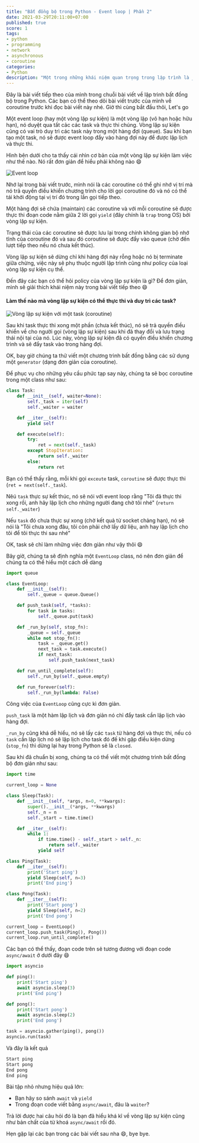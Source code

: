```yaml
---
title: "Bất đồng bộ trong Python - Event loop | Phần 2"
date: 2021-03-29T20:11:00+07:00
published: true
score: 1
tags:
- python
- programming
- network
- asynchronous
- coroutine
categories:
- Python
description: "Một trong những khái niệm quan trọng trong lập trình là __event loop__ hay __vòng lặp sự kiện__. Thật không quá khi nói rằng, __vòng lặp sự kiện__ là trái tim của lập trình bất đồng bộ trong các ngôn ngữ như Python hay Javascript, ..."
---
```


Đây là bài viết tiếp theo của mình trong chuỗi bài viết về lập trình bất đồng bộ trong Python. Các bạn có thể theo dõi bài viết trước của mình về <Link href="/posts/bat-dong-bo-trong-python-phan-1-coroutine.md">coroutine</Link> trước khi đọc bài viết này nhé. Giờ thì cùng bắt đầu thôi, Let's go

Một event loop (hay một vòng lặp sự kiện) là một vòng lặp (vô hạn hoặc hữu hạn), nó duyệt qua tất cảc các task và thực thi chúng. Vòng lặp sự kiện cũng có vai trò duy trì các task này trong một hàng đợi (queue). Sau khi bạn tạo một task, nó sẽ được event loop đẩy vào hàng đợi này để được lập lịch và thực thi.


Hình bên dưới cho ta thấy cái nhìn cơ bản của một vòng lặp sự kiện làm việc như thế nào. Nó rất đơn giản để hiểu phải không nào :smile:

<Image src="/images/eventLoop-full.svg" title="Event loop" />

Nhớ lại trong bài viết trước, mình nói là các coroutine có thể ghi nhớ vị trí mà nó trả quyền điều khiển chương trình cho lời gọi coroutine đó và nó có thể tái khởi động tại vị trí đó trong lần gọi tiếp theo.

Một hàng đợi sẽ chứa (maintain) các coroutine và với mỗi coroutine sẽ được thực thi đoạn code nằm giữa 2 lời gọi `yield` (đây chính là `trap` trong OS) bởi vòng lặp sự kiện.

Trạng thái của các coroutine sẽ được lưu lại trong chính không gian bộ nhớ tĩnh của  coroutine đó và sau đó coroutine sẽ được đẩy vào queue (chờ đến lượt tiếp theo nếu nó chưa kết thúc).

Vòng lặp sự kiện sẽ dừng chỉ khi hàng đợi này rỗng hoặc nó bị terminate giữa chừng, việc này sẽ phụ thuộc người lập trình cũng như policy của loại vòng lặp sự kiện cụ thể.

Đến đây các bạn có thể hỏi policy của vòng lặp sự kiện là gì? Để đơn giản, mình sẽ giải thích khái niệm này trong bài viết tiếp theo :smile:

#### Làm thế nào mà vòng lặp sự kiện có thể thực thi và duy trì các task?

<Image
    src="/images/Untitled Diagram-2.png"
    title="Vòng lặp sự kiện với một task (coroutine)"
/>

Sau khi task thực thi xong một phần (chưa kết thúc), nó sẽ trả quyền điều khiển về cho người gọi (vòng lặp sự kiện) sau khi đã thay đổi và lưu trạng thái nội tại của nó. Lúc này, vòng lặp sự kiện đã có quyền điều khiển chương trình và sẽ đẩy task vào trong hàng đợi.

OK, bay giờ chúng ta thử viết một chương trình bất đồng bằng các sử dụng một `generator` (dạng đơn giản của coroutine).

Để phục vụ cho những yêu cầu phức tạp say này, chúng ta sẽ bọc coroutine trong một class như sau:


```python
class Task:
    def __init__(self, waiter=None):
        self._task = iter(self)
        self._waiter = waiter

    def __iter__(self):
        yield self

    def execute(self):
        try:
            ret = next(self._task)
        except StopIteration:
            return self._waiter
        else:
            return ret
```

Bạn có thể thấy rằng, mỗi khi gọi `exceute` task, `coroutine` sẽ được thực thi (`ret = next(self._task`).

Nêú `task` thực sự kết thúc, nó sẽ nói với event loop rằng "Tôi đã thực thi xong rồi, anh hãy lập lịch cho những người đang chờ tôi nhé" (`return self._waiter`)

Nếu `task` đó chưa thực sự xong (chờ kết quả từ socket chảng hạn), nó sẽ nói là "Tôi chưa xong đâu, tôi còn phải chờ lấy dữ liệu, anh hay lập lịch cho tôi để tôi thực thi sau nhé"

OK, task sẽ chỉ làm những việc đơn giản như vậy thôi :smile:

Bây giờ, chúng ta sẽ định nghĩa một `EventLoop` class, nó nên đơn giản để chúng ta có thể hiểu một cách dễ dàng

```python
import queue

class EventLoop:
    def __init__(self):
        self._queue = queue.Queue()

    def push_task(self, *tasks):
        for task in tasks:
            self._queue.put(task)

    def _run_by(self, stop_fn):
        _queue = self._queue
        while not stop_fn():
            task = _queue.get()
            next_task = task.execute()
            if next_task:
                self.push_task(next_task)

    def run_until_complete(self):
        self._run_by(self._queue.empty)

    def run_forever(self):
        self._run_by(lambda: False)
```

Công việc của `EventLoop` cũng cực kì đơn giản.

`push_task` là một hàm lập lịch và đơn giản nó chỉ đẩy task cần lập lịch vào hàng đợi.

`_run_by` cũng khá dễ hiểu, nó sẽ lấy các `task` từ hàng đợi và thực thi, nếu có `task` cần lập lịch nó sẽ lập lịch cho task đó đế khi gặp điều kiện dừng (`stop_fn`) thì dừng lại hay trong Python sẽ là `closed`.

Sau khi đã chuẩn bị xong, chúng ta có thể viết một chương trình bất đồng bộ đơn giản như sau:

```python
import time

current_loop = None

class Sleep(Task):
    def __init__(self, *args, n=0, **kwargs):
        super().__init__(*args, **kwargs)
        self._n = n
        self._start = time.time()

    def __iter__(self):
        while 1:
            if time.time() - self._start > self._n:
                return self._waiter
            yield self

class Ping(Task):
    def __iter__(self):
        print('Start ping')
        yield Sleep(self, n=3)
        print('End ping')

class Pong(Task):
    def __iter__(self):
        print('Start pong')
        yield Sleep(self, n=2)
        print('End pong')

current_loop = EventLoop()
current_loop.push_task(Ping(), Pong())
current_loop.run_until_complete()
```

Các bạn có thể thấy, đoạn code trên sẽ tương đương với đoạn code `async/await` ở dưới đây :smile:

```python
import asyncio

def ping():
    print('Start ping')
    await asyncio.sleep(3)
    print('End ping')

def pong():
    print('Start pong')
    await asyncio.sleep(2)
    print('End pong')

task = asyncio.gather(ping(), pong())
asyncio.run(task)
```

Và đây là kết quả

```sh
Start ping
Start pong
End pong
End ping
```

Bài tập nhỏ nhưng hiệu quả lớn: 

- Bạn hãy so sánh `await` và `yield`
- Trong đoạn code viết bằng `async/await`, đâu là `waiter`?

Trả lời được hai câu hỏi đó là bạn đã hiểu khá kĩ về vòng lặp sự kiện cũng như bản chất của từ khoá `async/await` rồi đó.

Hẹn gặp lại các bạn trong các bài viết sau nha :smile:, bye bye.
